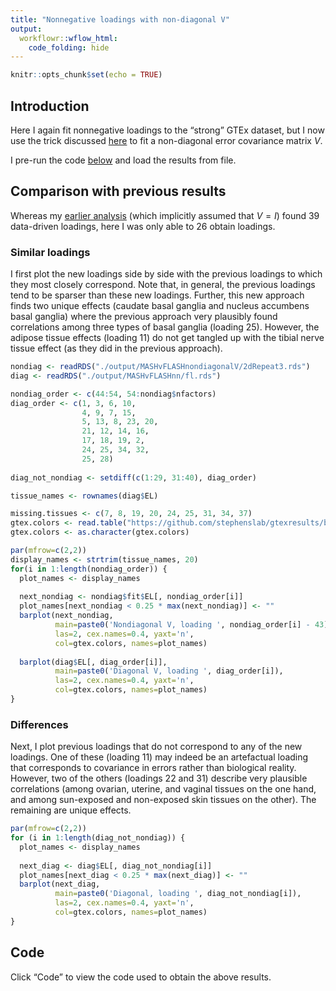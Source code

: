 ```yaml
---
title: "Nonnegative loadings with non-diagonal V"
output: 
  workflowr::wflow_html:
    code_folding: hide
---
```


```r
knitr::opts_chunk$set(echo = TRUE)
```

## Introduction

Here I again fit nonnegative loadings to the "strong" GTEx dataset, but I now use the trick discussed [here](https://willwerscheid.github.io/FLASHvestigations/arbitraryV.html)
to fit a non-diagonal error covariance matrix $V$.

I pre-run the code [below](#code) and load the results from file.


## Comparison with previous results

Whereas my [earlier analysis](MASHvFLASHnn.html) (which implicitly assumed that $V = I$) found 39 data-driven loadings, here I was only able to 26 obtain loadings. 

### Similar loadings

I first plot the new loadings side by side with the previous loadings to which they most closely correspond. Note that, in general, the previous loadings tend to be sparser than these new loadings. Further, this new approach finds two unique effects (caudate basal ganglia and nucleus accumbens basal ganglia) where the previous approach very plausibly found correlations among three types of basal ganglia (loading 25). However, the adipose tissue effects (loading 11) do not get tangled up with the tibial nerve tissue effect (as they did in the previous approach).

```r
nondiag <- readRDS("./output/MASHvFLASHnondiagonalV/2dRepeat3.rds")
diag <- readRDS("./output/MASHvFLASHnn/fl.rds")

nondiag_order <- c(44:54, 54:nondiag$nfactors)
diag_order <- c(1, 3, 6, 10,
                4, 9, 7, 15,
                5, 13, 8, 23, 20,
                21, 12, 14, 16,
                17, 18, 19, 2,
                24, 25, 34, 32,
                25, 28)
                
diag_not_nondiag <- setdiff(c(1:29, 31:40), diag_order)

tissue_names <- rownames(diag$EL)

missing.tissues <- c(7, 8, 19, 20, 24, 25, 31, 34, 37)
gtex.colors <- read.table("https://github.com/stephenslab/gtexresults/blob/master/data/GTExColors.txt?raw=TRUE", sep = '\t', comment.char = '')[-missing.tissues, 2]
gtex.colors <- as.character(gtex.colors)

par(mfrow=c(2,2))
display_names <- strtrim(tissue_names, 20)
for(i in 1:length(nondiag_order)) {
  plot_names <- display_names
  
  next_nondiag <- nondiag$fit$EL[, nondiag_order[i]]
  plot_names[next_nondiag < 0.25 * max(next_nondiag)] <- ""
  barplot(next_nondiag, 
          main=paste0('Nondiagonal V, loading ', nondiag_order[i] - 43), 
          las=2, cex.names=0.4, yaxt='n',
          col=gtex.colors, names=plot_names)
          
  barplot(diag$EL[, diag_order[i]], 
          main=paste0('Diagonal V, loading ', diag_order[i]), 
          las=2, cex.names=0.4, yaxt='n',
          col=gtex.colors, names=plot_names)
}
```

### Differences

Next, I plot previous loadings that do not correspond to any of the new loadings. One of these (loading 11) may indeed be an artefactual loading that corresponds to covariance in errors rather than biological reality. However, two of the others (loadings 22 and 31) describe very plausible correlations (among ovarian, uterine, and vaginal tissues on the one hand, and among sun-exposed and non-exposed skin tissues on the other). The remaining are unique effects. 

```r
par(mfrow=c(2,2))
for (i in 1:length(diag_not_nondiag)) {
  plot_names <- display_names
  
  next_diag <- diag$EL[, diag_not_nondiag[i]]
  plot_names[next_diag < 0.25 * max(next_diag)] <- ""
  barplot(next_diag, 
          main=paste0('Diagonal, loading ', diag_not_nondiag[i]), 
          las=2, cex.names=0.4, yaxt='n',
          col=gtex.colors, names=plot_names)
}
```


## Code

Click "Code" to view the code used to obtain the above results.
```r
```
